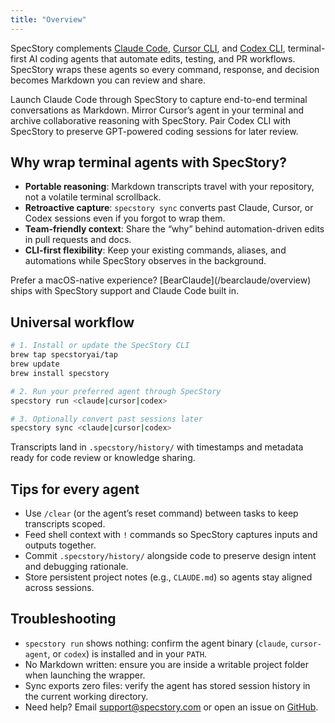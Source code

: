 ```yaml
---
title: "Overview"
---
```


SpecStory complements [Claude Code](https://docs.anthropic.com/en/docs/claude-code), [Cursor CLI](https://cursor.com/cli), and [Codex CLI](https://www.openai.com/codex/cli/), terminal-first AI coding agents that automate edits, testing, and PR workflows. SpecStory wraps these agents so every command, response, and decision becomes Markdown you can review and share.

<CardGroup cols={3}>
  <Card title="Claude Code" icon="sparkles" href="/integrations/claude-code">
    Launch Claude Code through SpecStory to capture end-to-end terminal conversations as Markdown.
  </Card>
  <Card title="Cursor CLI" icon="cursor-arrow-rays" href="/integrations/cursor-cli">
    Mirror Cursor’s agent in your terminal and archive collaborative reasoning with SpecStory.
  </Card>
  <Card title="Codex CLI" icon="cpu-chip" href="/integrations/codex-cli">
    Pair Codex CLI with SpecStory to preserve GPT-powered coding sessions for later review.
  </Card>
</CardGroup>

## Why wrap terminal agents with SpecStory?

- **Portable reasoning**: Markdown transcripts travel with your repository, not a volatile terminal scrollback.
- **Retroactive capture**: `specstory sync` converts past Claude, Cursor, or Codex sessions even if you forgot to wrap them.
- **Team-friendly context**: Share the “why” behind automation-driven edits in pull requests and docs.
- **CLI-first flexibility**: Keep your existing commands, aliases, and automations while SpecStory observes in the background.

<Info>
  Prefer a macOS-native experience? [BearClaude](/bearclaude/overview) ships with SpecStory support and Claude Code built in.
</Info>

## Universal workflow

```bash
# 1. Install or update the SpecStory CLI
brew tap specstoryai/tap
brew update
brew install specstory

# 2. Run your preferred agent through SpecStory
specstory run <claude|cursor|codex>

# 3. Optionally convert past sessions later
specstory sync <claude|cursor|codex>
```

Transcripts land in `.specstory/history/` with timestamps and metadata ready for code review or knowledge sharing.

## Tips for every agent

- Use `/clear` (or the agent’s reset command) between tasks to keep transcripts scoped.
- Feed shell context with `!` commands so SpecStory captures inputs and outputs together.
- Commit `.specstory/history/` alongside code to preserve design intent and debugging rationale.
- Store persistent project notes (e.g., `CLAUDE.md`) so agents stay aligned across sessions.

## Troubleshooting

- `specstory run` shows nothing: confirm the agent binary (`claude`, `cursor-agent`, or `codex`) is installed and in your `PATH`.
- No Markdown written: ensure you are inside a writable project folder when launching the wrapper.
- Sync exports zero files: verify the agent has stored session history in the current working directory.
- Need help? Email [support@specstory.com](mailto:support@specstory.com) or open an issue on [GitHub](https://github.com/specstoryai/getspecstory/issues).
